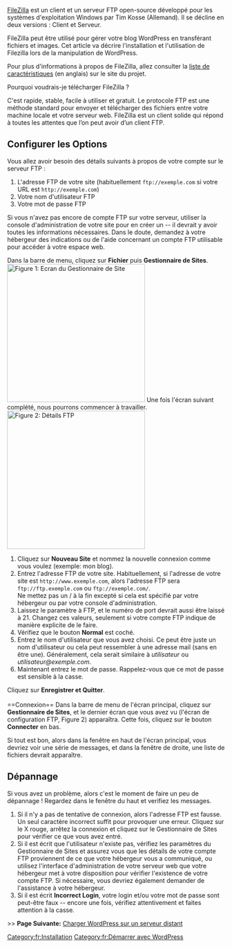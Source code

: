 {{Languages|
{{en|Using FileZilla}}
{{fr|Utiliser FileZilla}}
{{it|Utilizzare FileZilla}}
{{ja|Using FileZilla}}
{{ru|Использование FileZilla}}
{{pt-br|Usando o FileZilla}}
}}

{{French Header}}
[http://filezilla.sourceforge.net FileZilla] est un client et un serveur FTP open-source développé pour les systèmes d'exploitation Windows par Tim Kosse (Allemand). Il se décline en deux versions : Client et Serveur.

FileZilla peut être utilisé pour gérer votre blog WordPress en transférant fichiers et images. Cet article va décrire l'installation et l'utilisation de Filezilla lors de la manipulation de WordPress.

Pour plus d'informations à propos de FileZilla, allez consulter la [http://filezilla.sourceforge.net/documentation/introduction.htm liste de caractéristiques] (en anglais) sur le site du projet.

Pourquoi voudrais-je télécharger FileZilla ?

C'est rapide, stable, facile à utiliser et gratuit. Le protocole FTP est une méthode standard pour envoyer et télécharger des fichiers entre votre machine locale et votre serveur web. FileZilla est un client solide qui répond à toutes les attentes que l’on peut avoir d’un client FTP.

== Configurer les Options ==

Vous allez avoir besoin des détails suivants à propos de votre compte sur le serveur FTP :

# L'adresse FTP de votre site (habituellement <tt><nowiki>ftp://exemple.com</nowiki></tt> si votre URL est <tt><nowiki>http://exemple.com</nowiki></tt>)
# Votre nom d'utilisateur FTP
# Votre mot de passe FTP

Si vous n'avez pas encore de compte FTP sur votre serveur, utiliser la console d'administration de votre site pour en créer un -- il devrait y avoir toutes les informations nécessaires. Dans le doute, demandez à votre hébergeur des indications ou de l'aide concernant un compte FTP utilisable pour accéder à votre espace web.

Dans la barre de menu, cliquez sur '''Fichier''' puis '''Gestionnaire de Sites'''.
[[Image:podz_filezilla_2.gif|center|thumb|319px|Figure 1: Ecran du Gestionnaire de Site]]
Une fois l'écran suivant complété, nous pourrons commencer à travailler.
[[Image:podz_filezilla_3.gif|center|thumb|319px|Figure 2: Détails FTP]]
# Cliquez sur '''Nouveau Site''' et nommez la nouvelle connexion comme vous voulez (exemple: mon blog).
# Entrez l'adresse FTP de votre site. Habituellement, si l'adresse de votre site est <tt><nowiki>http://www.exemple.com</nowiki></tt>, alors l'adresse FTP sera <tt><nowiki>ftp://ftp.exemple.com</nowiki></tt> ou <tt><nowiki>ftp://exemple.com/</nowiki></tt>.<br />Ne mettez pas un / à la fin excepté si cela est spécifié par votre hébergeur ou par votre console d'administration.
# Laissez le paramètre à FTP, et le numéro de port devrait aussi être laissé à 21. Changez ces valeurs, seulement si votre compte FTP indique de manière explicite de le faire.
# Vérifiez que le bouton '''Normal''' est coché.
# Entrez le nom d'utilisateur que vous avez choisi. Ce peut être juste un nom d'utilisateur ou cela peut ressembler à une adresse mail (sans en être une). Généralement, cela serait similaire à ''utilisateur'' ou ''utilisateur@exemple.com''.
# Maintenant entrez le mot de passe. Rappelez-vous que ce mot de passe est sensible à la casse.
Cliquez sur '''Enregistrer et Quitter'''.
<br />
<br />
==Connexion==
Dans la barre de menu de l'écran principal, cliquez sur '''Gestionnaire de Sites''', et le dernier écran que vous avez vu (l'écran de configuration FTP, Figure 2) apparaîtra.
Cette fois, cliquez sur le bouton '''Connecter''' en bas.

Si tout est bon, alors dans la fenêtre en haut de l'écran principal, vous devriez voir une série de messages, et dans la fenêtre de droite, une liste de fichiers devrait apparaître.

==Dépannage==
Si vous avez un problème, alors c'est le moment de faire un peu de dépannage ! Regardez dans le fenêtre du haut et verifiez les messages.
# Si il n'y a pas de tentative de connexion, alors l'adresse FTP est fausse. Un seul caractère incorrect suffit pour provoquer une erreur. Cliquez sur le X rouge, arrêtez la connexion et cliquez sur le Gestionnaire de Sites pour vérifier ce que vous avez entré.
# Si il est écrit que l'utilisateur n'existe pas, vérifiez les paramètres du Gestionnaire de Sites et assurez vous que les détails de votre compte FTP proviennent de ce que votre hébergeur vous a communiqué, ou utilisez l'interface d'administration de votre serveur web que votre hébergeur met à votre disposition pour vérifier l'existence de votre compte FTP. Si nécessaire, vous devriez également demander de l'assistance à votre hébergeur.
# Si il est écrit '''Incorrect Login''', votre login et/ou votre mot de passe sont peut-être faux -- encore une fois, vérifiez attentivement et faites attention à la casse.

>> '''Page Suivante:''' [[fr:Charger_WordPress_sur_un_serveur_distant|Charger WordPress sur un serveur distant]]

[[Category:fr:Installation]]
[[Category:fr:Démarrer avec WordPress]]
